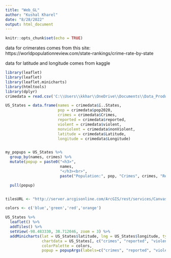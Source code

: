 ```yaml
---
title: "Web_GL"
author: "Kushal Kharel"
date: "8/28/2022"
output: html_document
---
```


```r
knitr::opts_chunk$set(echo = TRUE)

```

data for crimerates comes from this site: https://worldpopulationreview.com/state-rankings/crime-rate-by-state

data for latitude and longitude comes from kaggle

```r

library(leaflet)
library(leaflet)
library(leaflet.minicharts)
library(htmltools)
library(dplyr)
crimedata = read.csv('C:\\Users\\kkhar\\OneDrive\\Documents\\Data_Products\\Data-Products\\CrimeRate2022.csv', header = TRUE)

US_States = data.frame(names = crimedata$ï..States,
                       pop = crimedata$pop2020,
                       crimes = crimedata$Crimes,
                       reported = crimedata$reported,
                       violent = crimedata$violent,
                       nonviolent = crimedata$nonViolent,
                       latitude = crimedata$Latitude,
                       longitude = crimedata$Longitude)


my_popups = US_States %>%
  group_by(names, crimes) %>%
  mutate(popup = paste0("<h3>",
                        names,
                        "</h3><br>",
                        paste("Population:", pop, "Crimes", crimes, "Reported:", reported, "Violent:", violent, "Non-Violent:", nonviolent, collapse = "<br>"))) %>%

  pull(popup)


tilesURL <- "http://server.arcgisonline.com/ArcGIS/rest/services/Canvas/World_Light_Gray_Base/MapServer/tile/{z}/{y}/{x}"

colors <- c('blue','green','red','orange')

US_States %>%
  leaflet() %>%
  addTiles() %>%
  setView(-98.483330, 38.712046, zoom = 3) %>%
  addMinicharts(lat = US_States$latitude, lng = US_States$longitude, type = "bar",
                chartdata = US_States[, c("crimes", "reported", "violent", "nonviolent")],
                colorPalette = colors,
                popup = popupArgs(labels=c("crimes", "reported", "violent", "nonviolent"), html = my_popups))
```

